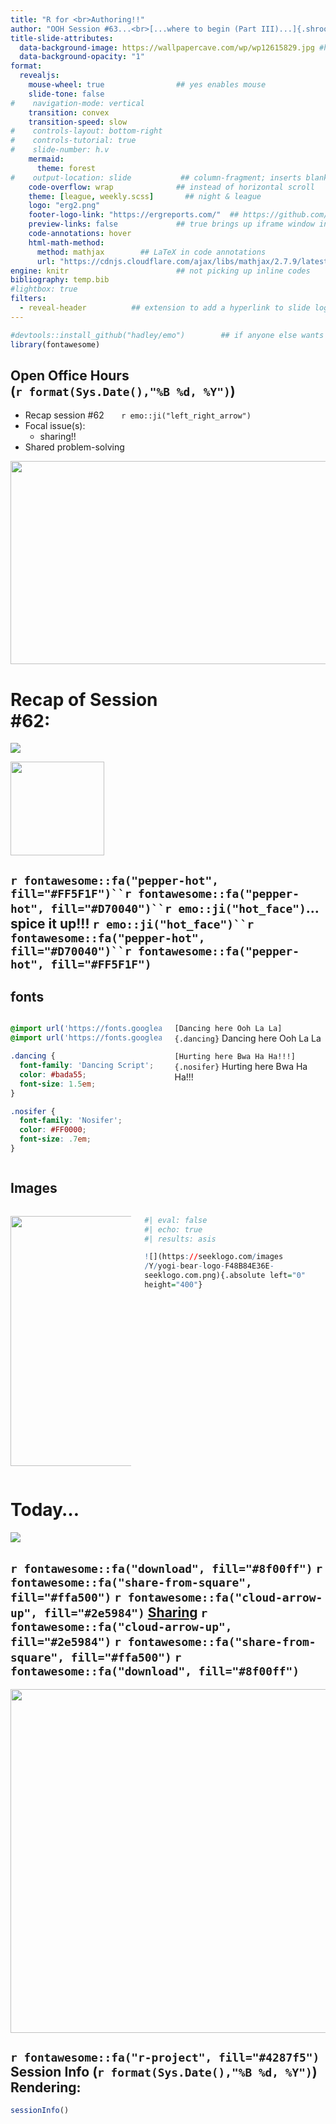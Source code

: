 ```yaml
---
title: "R for <br>Authoring!!" 
author: "OOH Session #63...<br>[...where to begin (Part III)...]{.shroom}<br>[...sharing!!]{.lucky}" 
title-slide-attributes: 
  data-background-image: https://wallpapercave.com/wp/wp12615829.jpg #https://i0.wp.com/rachelsreviews.net/wp-content/uploads/2014/11/greedy-scrooge-mickey.png?resize=764%2C429&ssl=1
  data-background-opacity: "1"
format:
  revealjs:
    mouse-wheel: true                ## yes enables mouse
    slide-tone: false
#    navigation-mode: vertical
    transition: convex
    transition-speed: slow
#    controls-layout: bottom-right
#    controls-tutorial: true
#    slide-number: h.v
    mermaid:
      theme: forest
#    output-location: slide           ## column-fragment; inserts blank 2nd slide
    code-overflow: wrap              ## instead of horizontal scroll
    theme: [league, weekly.scss]       ## night & league
    logo: "erg2.png"
    footer-logo-link: "https://ergreports.com/"  ## https://github.com/shafayetShafee/reveal-header#readme
    preview-links: false             ## true brings up iframe window instead of "site"
    code-annotations: hover 
    html-math-method: 
      method: mathjax        ## LaTeX in code annotations
      url: "https://cdnjs.cloudflare.com/ajax/libs/mathjax/2.7.9/latest.js?config=TeX-MML-AM_CHTML"
engine: knitr                        ## not picking up inline codes
bibliography: temp.bib
#lightbox: true
filters: 
  - reveal-header          ## extension to add a hyperlink to slide logo
---
```


```r
#devtools::install_github("hadley/emo")        ## if anyone else wants to render
library(fontawesome)
```

## Open Office Hours <br>(`r format(Sys.Date(),"%B %d, %Y")`)

::: {layout="[80,20]"}
::: first-column
-   Recap session #62&nbsp;&nbsp;&nbsp;&nbsp;&nbsp;&nbsp;&nbsp;`r emo::ji("left_right_arrow")`
-   Focal issue(s):
    - [sharing!!]{.lucky}
-   Shared problem-solving
:::

::: second-column
:::

:::

![](img/title62.JPG){.absolute top="170" right="-120" width="600" height="325"}

# Recap of Session <br>#62: 

![](https://pngimg.com/d/sticky_note_PNG18964.png){.absolute right="50" top="200"}

![](https://seeklogo.com/images/Y/yogi-bear-logo-F48B84E36E-seeklogo.com.png){.absolute width="150" top="280" right="150"}

## `r fontawesome::fa("pepper-hot", fill="#FF5F1F")``r fontawesome::fa("pepper-hot", fill="#D70040")``r emo::ji("hot_face")`[...spice it up!!!]{.spicy}&nbsp;`r emo::ji("hot_face")``r fontawesome::fa("pepper-hot", fill="#D70040")``r fontawesome::fa("pepper-hot", fill="#FF5F1F")` 

:::: {.panel-tabset}

## fonts
:::: {.columns}
::: {.column width="50%"}
```css

@import url('https://fonts.googleapis.com/css?family=Dancing Script');
@import url('https://fonts.googleapis.com/css?family=Nosifer');

.dancing {
  font-family: 'Dancing Script';
  color: #bada55;
  font-size: 1.5em;
}

.nosifer {
  font-family: 'Nosifer'; 
  color: #FF0000;
  font-size: .7em;
}
```
:::

::: {.column width="50%"}
`[Dancing here Ooh La La]{.dancing}`
[Dancing here Ooh La La]{.dancing}

`[Hurting here Bwa Ha Ha!!!]{.nosifer}`
[Hurting here Bwa Ha Ha!!!]{.nosifer}
:::
::::

## Images

:::: {.columns}
::: {.column width="40%"}
![](https://seeklogo.com/images/Y/yogi-bear-logo-F48B84E36E-seeklogo.com.png){.absolute left="0" height="400"}
:::

::: {.column width="60%"}
```r
#| eval: false
#| echo: true
#| results: asis

![](https://seeklogo.com/images
/Y/yogi-bear-logo-F48B84E36E-
seeklogo.com.png){.absolute left="0" 
height="400"}
```

:::
::::

::::

# Today...
![](https://pngimg.com/d/share_PNG2.png){.absolute left="350" top="00"}

## `r fontawesome::fa("download", fill="#8f00ff")` `r fontawesome::fa("share-from-square", fill="#ffa500")`  `r fontawesome::fa("cloud-arrow-up", fill="#2e5984")` [[Sharing]{.lucky}](https://quarto.org/docs/publishing/) `r fontawesome::fa("cloud-arrow-up", fill="#2e5984")` `r fontawesome::fa("share-from-square", fill="#ffa500")` `r fontawesome::fa("download", fill="#8f00ff")` 

![](https://media1.giphy.com/media/v1.Y2lkPTc5MGI3NjExZGM3aHVsamFxZTE5aGtqaHVmeGF6bDk3OHg1enhuOXppNnQ1bWlhaiZlcD12MV9pbnRlcm5hbF9naWZfYnlfaWQmY3Q9Zw/1oFqxMYv5JQvuFtX8o/giphy.gif){.absolute right="150" height="550"}

## `r fontawesome::fa("r-project", fill="#4287f5")` Session Info (`r format(Sys.Date(),"%B %d, %Y")`) Rendering:

```r
sessionInfo()
```


